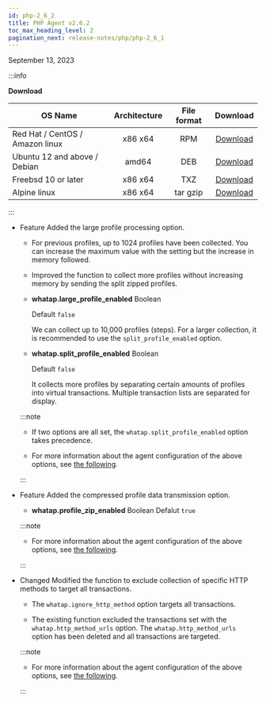 ```yaml
---
id: php-2_6_2
title: PHP Agent v2.6.2
toc_max_heading_level: 2
pagination_next: release-notes/php/php-2_6_1
---
```


September 13, 2023

:::info

**Download**

| OS Name                         | Architecture | File format |                                    Download                                    |
| ------------------------------- | :----------: | :---------: | :----------------------------------------------------------------------------: |
| Red Hat / CentOS / Amazon linux |    x86 x64   |     RPM     | [Download](https://repo.whatap.io/centos/6/x86_64/whatap-php-2.6-2.x86_64.rpm) |
| Ubuntu 12 and above / Debian    |     amd64    |     DEB     |  [Download](https://repo.whatap.io/debian/unstable/whatap-php_2.6.2_amd64.deb) |
| Freebsd 10 or later             |    x86 x64   |     TXZ     |       [Download](https://repo.whatap.io/freebsd/10/whatap-php-2.6.2.txz)       |
| Alpine linux                    |    x86 x64   |   tar gzip  |    [Download](https://repo.whatap.io/alpine/x86_64/whatap-php-2.6.2.tar.gz)    |

:::

- <Status>Feature</Status> Added the large profile processing option.

  - For previous profiles, up to 1024 profiles have been collected. You can increase the maximum value with the setting but the increase in memory followed.

  - Improved the function to collect more profiles without increasing memory by sending the split zipped profiles.

  - **whatap.large_profile_enabled** <span class='type'>Boolean</span>

    Default `false`

    We can collect up to 10,000 profiles (steps). For a larger collection, it is recommended to use the `split_profile_enabled` option.

  - **whatap.split_profile_enabled** <span class='type'>Boolean</span>

    Default `false`

    It collects more profiles by separating certain amounts of profiles into virtual transactions. Multiple transaction lists are separated for display.

  :::note

  - If two options are all set, the `whatap.split_profile_enabled` option takes precedence.

  - For more information about the agent configuration of the above options, see [the following](../../php/agent-transaction#php-trs-trc).

  :::

- <Status>Feature</Status> Added the compressed profile data transmission option.

  - **whatap.profile_zip_enabled** <span class='type'>Boolean</span>  Defalut `true`

  :::note 

  - For more information about the agent configuration of the above options, see [the following](../../php/agent-transaction#php-trs-trc).

  :::

<!---->

- <Status>Changed</Status> Modified the function to exclude collection of specific HTTP methods to target all transactions.

  - The `whatap.ignore_http_method` option targets all transactions.

  - The existing function excluded the transactions set with the `whatap.http_method_urls` option. The `whatap.http_method_urls` option has been deleted and all transactions are targeted.

  :::note

  - For more information about the agent configuration of the above options, see [the following](../../php/agent-transaction#php-track-http-trs).

  :::

